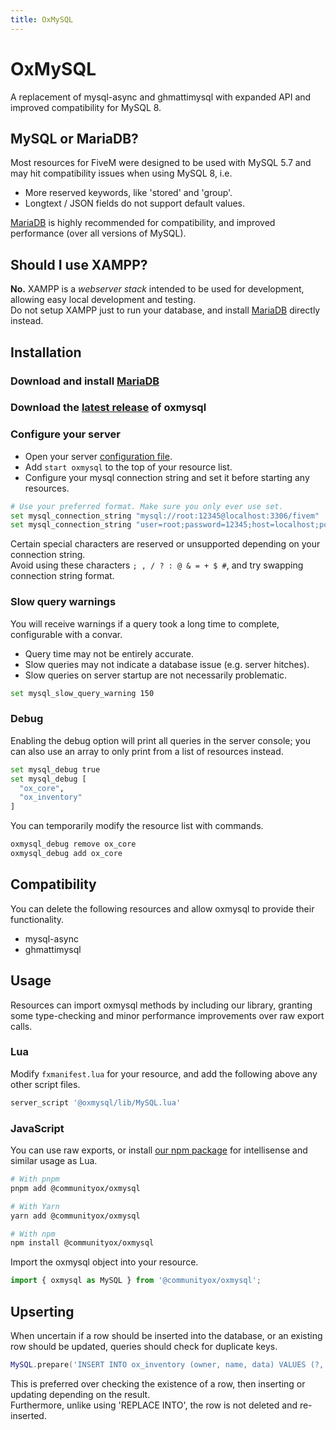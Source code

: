 ```yaml
---
title: OxMySQL
---
```


# OxMySQL


<ResourceLinks repo="https://github.com/communityox/oxmysql" />

A replacement of mysql-async and ghmattimysql with expanded API and improved compatibility for MySQL 8.

## MySQL or MariaDB?

Most resources for FiveM were designed to be used with MySQL 5.7 and may hit compatibility issues when using MySQL 8, i.e.

- More reserved keywords, like 'stored' and 'group'.
- Longtext / JSON fields do not support default values.

[MariaDB](https://mariadb.com/downloads/community/) is highly recommended for compatibility, and improved performance (over all versions of MySQL).

## Should I use XAMPP?

**No.** XAMPP is a _webserver stack_ intended to be used for development, allowing easy local development and testing.  
Do not setup XAMPP just to run your database, and install [MariaDB](https://mariadb.com/downloads/community/) directly instead.

## Installation

<Steps>

### Download and install [MariaDB](https://mariadb.com/downloads/community/)

### Download the [latest release](https://github.com/communityox/oxmysql/releases/latest) of oxmysql

### Configure your server

- Open your server [configuration file](https://docs.fivem.net/docs/server-manual/setting-up-a-server-vanilla/#servercfg).
- Add `start oxmysql` to the top of your resource list.
- Configure your mysql connection string and set it before starting any resources.

```bash
# Use your preferred format. Make sure you only ever use set.
set mysql_connection_string "mysql://root:12345@localhost:3306/fivem"
set mysql_connection_string "user=root;password=12345;host=localhost;port=3306;database=fivem"
```

<Callout type="info">

Certain special characters are reserved or unsupported depending on your connection string.  
Avoid using these characters `; , / ? : @ & = + $ #`, and try swapping connection string format.

</Callout>

### Slow query warnings

You will receive warnings if a query took a long time to complete, configurable with a convar.  
- Query time may not be entirely accurate.
- Slow queries may not indicate a database issue (e.g. server hitches).
- Slow queries on server startup are not necessarily problematic.

```bash
set mysql_slow_query_warning 150
```

### Debug

Enabling the debug option will print all queries in the server console; you can also use an array to only print from a list of resources instead.

```bash
set mysql_debug true
set mysql_debug [
  "ox_core",
  "ox_inventory"
]
```

You can temporarily modify the resource list with commands.

```bash
oxmysql_debug remove ox_core
oxmysql_debug add ox_core
```

</Steps>

## Compatibility

You can delete the following resources and allow oxmysql to provide their functionality.

- mysql-async
- ghmattimysql

## Usage

Resources can import oxmysql methods by including our library, granting some type-checking and minor performance improvements over raw export calls.

### Lua

Modify `fxmanifest.lua` for your resource, and add the following above any other script files.

```lua
server_script '@oxmysql/lib/MySQL.lua'
```

### JavaScript

You can use raw exports, or install [our npm package](https://www.npmjs.com/package/@communityox/oxmysql) for intellisense and similar usage as Lua.

```bash
# With pnpm
pnpm add @communityox/oxmysql

# With Yarn
yarn add @communityox/oxmysql

# With npm
npm install @communityox/oxmysql
```

Import the oxmysql object into your resource.

```js
import { oxmysql as MySQL } from '@communityox/oxmysql';
```

## Upserting

When uncertain if a row should be inserted into the database, or an existing row should be updated, queries should check for duplicate keys.

```lua
MySQL.prepare('INSERT INTO ox_inventory (owner, name, data) VALUES (?, ?, ?) ON DUPLICATE KEY UPDATE data = VALUES(data)', { owner, dbId, inventory })
```

This is preferred over checking the existence of a row, then inserting or updating depending on the result.  
Furthermore, unlike using 'REPLACE INTO', the row is not deleted and re-inserted.
